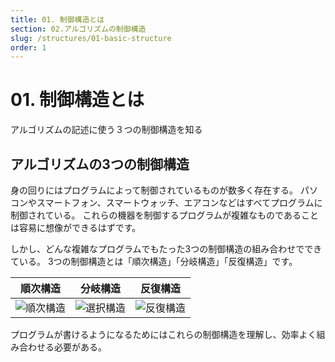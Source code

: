 ```yaml
---
title: 01. 制御構造とは
section: 02.アルゴリズムの制御構造
slug: /structures/01-basic-structure
order: 1
---
```


# 01. 制御構造とは

<p className="goal">アルゴリズムの記述に使う３つの制御構造を知る</p>

## アルゴリズムの3つの制御構造

身の回りにはプログラムによって制御されているものが数多く存在する。
パソコンやスマートフォン、スマートウォッチ、エアコンなどはすべてプログラムに制御されている。
これらの機器を制御するプログラムが複雑なものであることは容易に想像ができるはずです。

しかし、どんな複雑なプログラムでもたった3つの制御構造の組み合わせでできている。
3つの制御構造とは「順次構造」「分岐構造」「反復構造」です。

| 順次構造 | 分岐構造  | 反復構造 |
| :--: | :--: | :--: |
| ![順次構造](./sequence-structure.svg) | ![選択構造](./selection-structure.svg) | ![反復構造](./iteration-structure-type1.svg) |

プログラムが書けるようになるためにはこれらの制御構造を理解し、効率よく組み合わせる必要がある。
